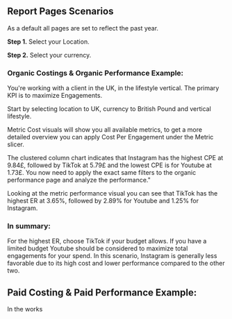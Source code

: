 
## Report Pages Scenarios

As a default all pages are set to reflect the past year.


**Step 1.** Select your Location.

**Step 2.** Select your currency.

  
### Organic Costings & Organic Performance Example:

You're working with a client in the UK, in the lifestyle vertical. The primary KPI is to maximize Engagements.

Start by selecting location to UK, currency to British Pound and vertical lifestyle.

Metric Cost visuals will show you all available metrics, to get a more detailed overview you can apply Cost Per Engagement under the Metric slicer.

  
The clustered column chart indicates that Instagram has the highest CPE at 9.84£, followed by TikTok at 5.79£ and the lowest CPE is for Youtube at 1.73£. You now need to apply the exact same filters to the organic performance page and analyze the performance."


Looking at the metric performance visual you can see that TikTok has the highest ER at 3.65%, followed by 2.89% for Youtube and 1.25% for Instagram.

### In summary:
For the highest ER, choose TikTok if your budget allows. If you have a limited budget Youtube should be considered to maximize total engagements for your spend. In this scenario, Instagram is generally less favorable due to its high cost and lower performance compared to the other two.

  

## Paid Costing & Paid Performance Example:

In the works